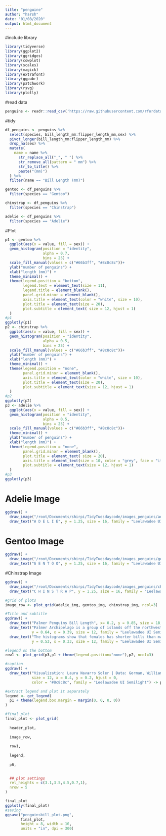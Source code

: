 ```yaml
---
title: "penguine"
author: "harsh"
date: "01/08/2020"
output: html_document
---
```


#include library

```r
library(tidyverse)
library(ggplot2)
library(ggridges)
library(cowplot)
library(scales)
library(magick)
library(extrafont)
library(ggpubr)
library(patchwork)
library(rsvg)
library(plotly)
```

#read data

```r

penguins <- readr::read_csv('https://raw.githubusercontent.com/rfordatascience/tidytuesday/master/data/2020/2020-07-28/penguins.csv')
```


#tidy
```r
df_penguins <- penguins %>% 
  select(species, bill_length_mm:flipper_length_mm,sex) %>% 
  pivot_longer(bill_length_mm:flipper_length_mm) %>% 
  drop_na(sex) %>% 
  mutate(
    name = name %>% 
      str_replace_all("_", " ") %>% 
      str_remove_all(pattern = " mm") %>% 
      str_to_title() %>% 
      paste("(mm)")
  ) %>% 
  filter(name == "Bill Length (mm)") 

gentoo <- df_penguins %>% 
  filter(species == "Gentoo")

chinstrap <- df_penguins %>% 
  filter(species == "Chinstrap")

adelie <- df_penguins %>% 
  filter(species == "Adelie")
```

#Plot
```r
p1 <- gentoo %>% 
  ggplot(aes(x = value, fill = sex)) +
  geom_histogram(position = "identity", 
                 alpha = 0.7, 
                 bins = 25) +
  scale_fill_manual(values = c("#66b3ff", "#8c8c8c"))+
  ylab("number of penguins") +
  xlab("length (mm)") +
  theme_minimal() +
  theme(legend.position = "bottom",
        legend.text = element_text(size = 11),
        legend.title = element_blank(),
        panel.grid.minor = element_blank(),
        axis.title = element_text(color = "white", size = 10),
        plot.title = element_text(size = 20),
        plot.subtitle = element_text( size = 12, hjust = 1)
  )
#p1
ggplotly(p1)
p2 <- chinstrap %>% 
  ggplot(aes(x = value, fill = sex)) +
  geom_histogram(position = "identity", 
                 alpha = 0.5, 
                 bins = 25) +
  scale_fill_manual(values = c("#66b3ff", "#8c8c8c"))+
  ylab("number of penguins") +
  xlab("length (mm)") +
  theme_minimal() +
  theme(legend.position = "none",
        panel.grid.minor = element_blank(),
        axis.title = element_text(color = "white", size = 10),
        plot.title = element_text(size = 20),
        plot.subtitle = element_text(size = 12, hjust = 1)
  ) 
#p2
ggplotly(p2)
p3 <- adelie %>% 
  ggplot(aes(x = value, fill = sex)) +
  geom_histogram(position = "identity", 
                 alpha = 0.5, 
                 bins = 25) +
  scale_fill_manual(values = c("#66b3ff", "#8c8c8c"))+
  theme_minimal() +
  ylab("number of penguins") +
  xlab("length (mm)") +
  theme(legend.position = "none",
        panel.grid.minor = element_blank(),
        plot.title = element_text( size = 20),
        axis.title = element_text(size = 10, color = "grey", face = "italic"),
        plot.subtitle = element_text(size = 12, hjust = 1)
  )
#p3
ggplotly(p3)
```

# Adelie Image
```r
ggdraw() +
  draw_image("/root/Documents/shirpi/TidyTuesdaycode/images_penguins/adelie.png", width = 1.2, height = 1.3) +
  draw_text("A D E L I E", y = 1.25, size = 16, family = "Leelawadee UI Semilight") -> adelie_img
```


# Gentoo Image
```r
ggdraw() +
  draw_image("/root/Documents/shirpi/TidyTuesdaycode/images_penguins/gentoo_1.png", width = 1.2, height = 1.3) +
  draw_text("G E N T O O", y = 1.25, size = 16, family = "Leelawadee UI Semilight") -> gentoo_img

```

#Chinstrap Image
```r
ggdraw() +
  draw_image("/root/Documents/shirpi/TidyTuesdaycode/images_penguins/chinstrap.png", width = 1.2, height = 1.3) +
  draw_text("C H I N S T R A P", y = 1.25, size = 16, family = "Leelawadee UI Semilight") -> chinstrap_img

```

```r
#grid of plots
image_row <- plot_grid(adelie_img, gentoo_img, chinstrap_img, ncol=3)
```

```r
#Title and subtitle
ggdraw() +
  draw_text("Palmer Penguins Bill Length", x= 0.2, y = 0.85, size = 18, family = "Leelawadee UI") +
  draw_text("Palmer Archipelago is a group of islands off the northwestern coast of the Antarctic Peninsula.", 
            y = 0.64, x = 0.39, size = 12, family = "Leelawadee UI Semilight") +
  draw_text("The histograms show that females has shorter bills than males in every species", 
            y = 0.53, x = 0.33, size = 12, family = "Leelawadee UI Semilight") -> header_plot

```

```r
#legend on the bottom
row1 <- plot_grid(p3,p1 + theme(legend.position="none"),p2, ncol=3)
```

```r
#caption
ggdraw() +
  draw_text("Visualization: Laura Navarro Soler | Data: Gorman, Williams & Fraser (2014)",
            size = 12, x = 0.4, y = 0.2, hjust = 0,
            color = "#8c8c8c", family = "Leelawadee UI Semilight") -> p6
```

```r
#extract legend and plot it separately
legend <- get_legend(
  p1 + theme(legend.box.margin = margin(0, 0, 0, 0))
)
```


```r
#final plot
final_plot <- plot_grid(
  
  header_plot,
  
  image_row,
  
  row1,
  
  legend,
  
  p6,
  

  ## plot settings
  rel_heights = c(3.1,3.5,4.5,0.7,1),
  nrow = 5
) 

final_plot
ggplotly(final_plot)
#saving
ggsave("penguinsbill_plot.png", 
       final_plot, 
       height = 8, width = 10, 
       units = "in", dpi = 300)
```